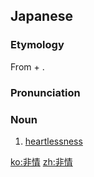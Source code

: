 ==Japanese==
{{ja-kanjitab|ひ|じょう|yomi=on}}

===Etymology===
From {{m|ja|非||no|tr=hi}} + {{m|ja|情||emotions, sentiment}}.

===Pronunciation===
{{ja-pron|ひじょう|y=on}}

===Noun===
{{ja-noun|ひじょう}}

# [[heartlessness]]

[[ko:非情]]
[[zh:非情]]